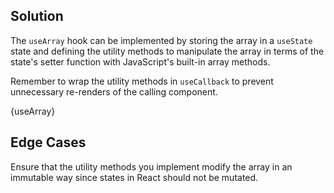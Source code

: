 

## Solution

The `useArray` hook can be implemented by storing the array in a `useState` state and defining the utility methods to manipulate the array in terms of the state's setter function with JavaScript's built-in array methods.

Remember to wrap the utility methods in `useCallback` to prevent unnecessary re-renders of the calling component.

<MDXCodeBlock>{useArray}</MDXCodeBlock>

## Edge Cases

Ensure that the utility methods you implement modify the array in an immutable way since states in React should not be mutated.
